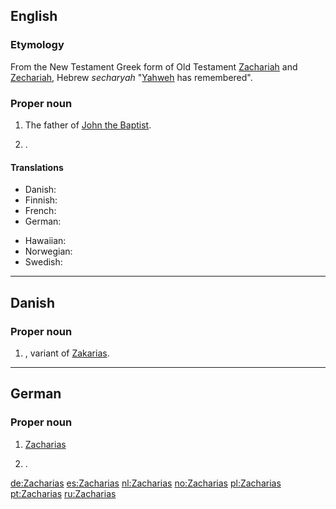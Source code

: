 ==English==

===Etymology===
From the New Testament Greek form of Old Testament [[Zachariah]] and [[Zechariah]], Hebrew ''secharyah'' "[[Yahweh]] has remembered".

===Proper noun===
{{en-proper noun}}

# {{biblical character}} The father of [[John the Baptist]].
# {{given name|male|from=Hebrew}}.

====Translations====
{{trans-top|father of John the Baptist}}
* Danish: {{t-|da|Zakarias}}
* Finnish: {{t-|fi|Sakarias}}
* French: {{t-|fr|Zacharie}}
* German: {{t+|de|Zacharias}}
{{trans-mid}}
* Hawaiian: {{tø|haw|Zakaria}}
* Norwegian: {{t-|no|Sakarja}}
* Swedish: {{t-|sv|Sakarias}}
{{trans-bottom}}

{{trans-see|male given name|Zachary}}

----

==Danish==

===Proper noun===
{{head|da|proper noun}}

# {{given name|male|lang=da}}, variant of [[Zakarias]].

----

==German==

===Proper noun===
{{head|de|proper noun}}

# {{biblical character|lang=de}} [[#English|Zacharias]]
# {{given name|male|lang=de}}.

[[de:Zacharias]]
[[es:Zacharias]]
[[nl:Zacharias]]
[[no:Zacharias]]
[[pl:Zacharias]]
[[pt:Zacharias]]
[[ru:Zacharias]]